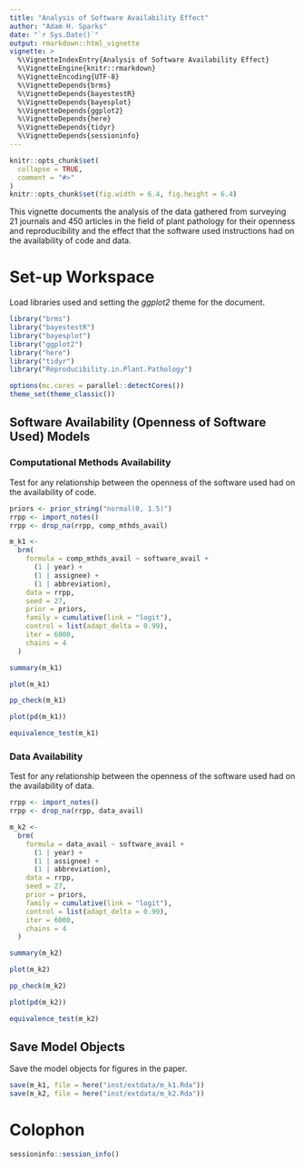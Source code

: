 ```yaml
---
title: "Analysis of Software Availability Effect"
author: "Adam H. Sparks"
date: "`r Sys.Date()`"
output: rmarkdown::html_vignette
vignette: >
  %\VignetteIndexEntry{Analysis of Software Availability Effect}
  %\VignetteEngine{knitr::rmarkdown}
  %\VignetteEncoding{UTF-8}
  %\VignetteDepends{brms}
  %\VignetteDepends{bayestestR}
  %\VignetteDepends{bayesplot}
  %\VignetteDepends{ggplot2}
  %\VignetteDepends{here}
  %\VignetteDepends{tidyr}
  %\VignetteDepends{sessioninfo}
---
```


```r
knitr::opts_chunk$set(
  collapse = TRUE,
  comment = "#>"
)
knitr::opts_chunk$set(fig.width = 6.4, fig.height = 6.4)
```

This vignette documents the analysis of the data gathered from surveying 21 journals and 450 articles in the field of plant pathology for their openness and reproducibility and the effect that the software used instructions had on the availability of code and data.

# Set-up Workspace

Load libraries used and setting the *ggplot2* theme for the document.

```r
library("brms")
library("bayestestR")
library("bayesplot")
library("ggplot2")
library("here")
library("tidyr")
library("Reproducibility.in.Plant.Pathology")

options(mc.cores = parallel::detectCores())
theme_set(theme_classic())
```

## Software Availability (Openness of Software Used) Models

### Computational Methods Availability

Test for any relationship between the openness of the software used had on the availability of code.

```r
priors <- prior_string("normal(0, 1.5)")
rrpp <- import_notes()
rrpp <- drop_na(rrpp, comp_mthds_avail)

m_k1 <-
  brm(
    formula = comp_mthds_avail ~ software_avail +
      (1 | year) +
      (1 | assignee) +
      (1 | abbreviation),
    data = rrpp,
    seed = 27,
    prior = priors,
    family = cumulative(link = "logit"),
    control = list(adapt_delta = 0.99),
    iter = 6000,
    chains = 4
  )

summary(m_k1)

plot(m_k1)

pp_check(m_k1)

plot(pd(m_k1))

equivalence_test(m_k1)
```

### Data Availability

Test for any relationship between the openness of the software used had on the availability of data.

```r
rrpp <- import_notes()
rrpp <- drop_na(rrpp, data_avail)

m_k2 <-
  brm(
    formula = data_avail ~ software_avail +
      (1 | year) +
      (1 | assignee) +
      (1 | abbreviation),
    data = rrpp,
    seed = 27,
    prior = priors,
    family = cumulative(link = "logit"),
    control = list(adapt_delta = 0.99),
    iter = 6000,
    chains = 4
  )

summary(m_k2)

plot(m_k2)

pp_check(m_k2)

plot(pd(m_k2))

equivalence_test(m_k2)
```

## Save Model Objects

Save the model objects for figures in the paper.

```r
save(m_k1, file = here("inst/extdata/m_k1.Rda"))
save(m_k2, file = here("inst/extdata/m_k2.Rda"))
```

# Colophon

```r
sessioninfo::session_info()
```
